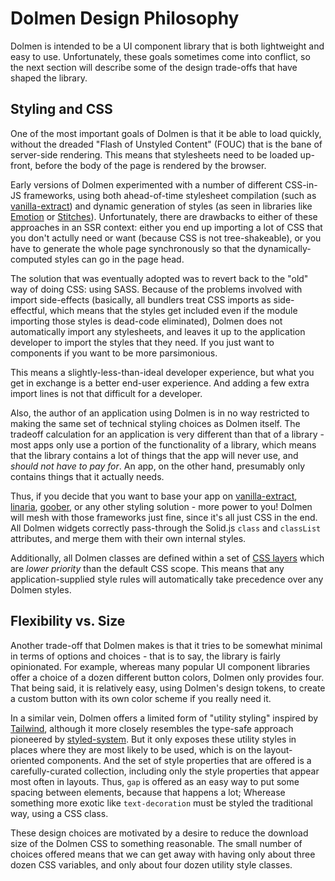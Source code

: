 
# Dolmen Design Philosophy

Dolmen is intended to be a UI component library that is both lightweight and easy to use.
Unfortunately, these goals sometimes come into conflict, so the next section will describe
some of the design trade-offs that have shaped the library.

## Styling and CSS

One of the most important goals of Dolmen is that it be able to load quickly, without the
dreaded "Flash of Unstyled Content" (FOUC) that is the bane of server-side rendering. This means
that stylesheets need to be loaded up-front, before the body of the page is rendered by the
browser.

Early versions of Dolmen experimented with a number of different CSS-in-JS frameworks, using
both ahead-of-time stylesheet compilation (such as
[vanilla-extract](https://vanilla-extract.style/)) and dynamic generation of styles
(as seen in libraries like [Emotion](https://emotion.sh/) or [Stitches](https://stitches.dev/)).
Unfortunately, there are drawbacks to either
of these approaches in an SSR context: either you end up importing a lot of CSS that you don't
actully need or want (because CSS is not tree-shakeable), or you have to generate the whole page
synchronously so that the dynamically-computed styles can go in the page <HTMLTag>head</HTMLTag>.

The solution that was eventually adopted was to revert back to the "old" way of doing CSS: using
SASS. Because of the problems involved with import side-effects (basically, all bundlers treat
CSS imports as side-effectful, which means that the styles get included even if the module importing
those styles is dead-code eliminated), Dolmen does not automatically import any stylesheets, and
leaves it up to the application developer to import the styles that they need. If you just want to
components if you want to be more parsimonious.

This means a slightly-less-than-ideal developer experience, but what you get in exchange is a better
end-user experience. And adding a few extra import lines is not that difficult for a developer.

Also, the author of an application using Dolmen is in no way restricted to making the same set of
technical styling choices as Dolmen itself. The tradeoff calculation for an application is very
different than that of a library - most apps only use a portion of the functionality of
a library, which means that the library contains a lot of things that the app will never use,
and _should not have to pay for_. An app, on the other hand, presumably only contains things
that it actually needs.

Thus, if you decide that you want to base your app on
[vanilla-extract](https://vanilla-extract.style/), [linaria](https://linaria.dev/),
[goober](https://github.com/cristianbote/goober), or any
other styling solution - more power to you! Dolmen will mesh with those frameworks just fine,
since it's all just CSS in the end. All Dolmen widgets correctly pass-through the Solid.js
`class` and `classList` attributes, and merge them with their own internal styles.

Additionally, all Dolmen classes are defined within a set of
[CSS layers](https://developer.mozilla.org/en-US/docs/Web/CSS/@layer) which are _lower priority_
than the default CSS scope. This means that any application-supplied style rules will automatically
take precedence over any Dolmen styles.

## Flexibility vs. Size

Another trade-off that Dolmen makes is that it tries to be somewhat minimal in terms of options
and choices - that is to say, the library is fairly opinionated. For example, whereas many popular
UI component libraries offer a choice of a dozen different button colors, Dolmen only provides four.
That being said, it is relatively easy, using Dolmen's design tokens, to create a custom button
with its own color scheme if you really need it.

In a similar vein, Dolmen offers a limited form of "utility styling" inspired by
[Tailwind](https://tailwindcss.com/), although
it more closely resembles the type-safe approach pioneered by
[styled-system](https://styled-system.com/). But it only exposes
these utility styles in places where they are most likely to be used, which is on the layout-oriented
components. And the set of style properties that are offered is a carefully-curated collection,
including only the style properties that appear most often in layouts. Thus, `gap` is offered
as an easy way to put some spacing between elements, because that happens a lot; Wherease something
more exotic like `text-decoration` must be styled the traditional way, using a CSS class.

These design choices are motivated by a desire to reduce the download size of the Dolmen CSS to
something reasonable. The small number of choices offered means that we can get away with having
only about three dozen CSS variables, and only about four dozen utility style classes.
